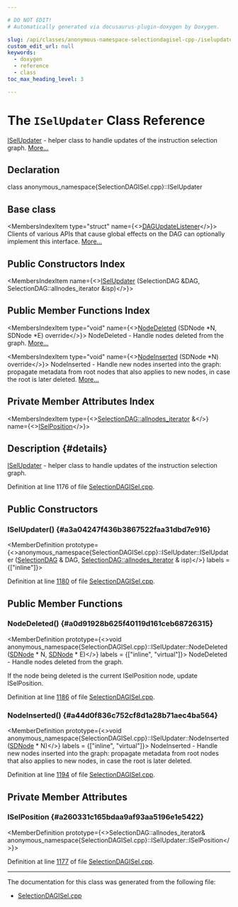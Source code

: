 ```yaml
---

# DO NOT EDIT!
# Automatically generated via docusaurus-plugin-doxygen by Doxygen.

slug: /api/classes/anonymous-namespace-selectiondagisel-cpp-/iselupdater
custom_edit_url: null
keywords:
  - doxygen
  - reference
  - class
toc_max_heading_level: 3

---
```





# The `ISelUpdater` Class Reference

<DoxygenPage pluginConfig={pluginConfig}>

<a href="/docs/api/classes/anonymous-namespace-selectiondagisel-cpp-/iselupdater">ISelUpdater</a> - helper class to handle updates of the instruction selection graph. <a href="#details">More...</a>

## Declaration

<CodeBlock>class anonymous_namespace{SelectionDAGISel.cpp}::ISelUpdater</CodeBlock>

## Base class

<MembersIndex>

<MembersIndexItem
  type="struct"
  name={<><a href="/docs/api/structs/llvm/selectiondag/dagupdatelistener">DAGUpdateListener</a></>}>
Clients of various APIs that cause global effects on the DAG can optionally implement this interface. <a href="/docs/api/structs/llvm/selectiondag/dagupdatelistener/#details">More...</a>
</MembersIndexItem>

</MembersIndex>

## Public Constructors Index

<MembersIndex>

<MembersIndexItem
  name={<><a href="#a3a04247f436b3867522faa31dbd7e916">ISelUpdater</a> (SelectionDAG &amp;DAG, SelectionDAG::allnodes&#95;iterator &amp;isp)</>}>
</MembersIndexItem>

</MembersIndex>

## Public Member Functions Index

<MembersIndex>

<MembersIndexItem
  type="void"
  name={<><a href="#a0d91928b625f40119d161ceb68726315">NodeDeleted</a> (SDNode &#42;N, SDNode &#42;E) override</>}>
NodeDeleted - Handle nodes deleted from the graph. <a href="#a0d91928b625f40119d161ceb68726315">More...</a>
</MembersIndexItem>

<MembersIndexItem
  type="void"
  name={<><a href="#a44d0f836c752cf8d1a28b71aec4ba564">NodeInserted</a> (SDNode &#42;N) override</>}>
NodeInserted - Handle new nodes inserted into the graph: propagate metadata from root nodes that also applies to new nodes, in case the root is later deleted. <a href="#a44d0f836c752cf8d1a28b71aec4ba564">More...</a>
</MembersIndexItem>

</MembersIndex>

## Private Member Attributes Index

<MembersIndex>

<MembersIndexItem
  type={<><a href="/docs/api/classes/llvm/selectiondag/#affd0aa316a7d7197e5509b7f85a8f34e">SelectionDAG::allnodes&#95;iterator</a> &amp;</>}
  name={<><a href="#a260331c165bdaa9af93aa5196e1e5422">ISelPosition</a></>}>
</MembersIndexItem>

</MembersIndex>

## Description {#details}

<a href="/docs/api/classes/anonymous-namespace-selectiondagisel-cpp-/iselupdater">ISelUpdater</a> - helper class to handle updates of the instruction selection graph.

Definition at line 1176 of file <a href="/docs/api/files/lib/lib/codegen/lib/codegen/selectiondag/selectiondagisel-cpp">SelectionDAGISel.cpp</a>.

<SectionDefinition>

## Public Constructors

### ISelUpdater() {#a3a04247f436b3867522faa31dbd7e916}

<MemberDefinition
  prototype={<>anonymous&#95;namespace&#123;SelectionDAGISel.cpp&#125;::ISelUpdater::ISelUpdater (<a href="/docs/api/classes/llvm/selectiondag">SelectionDAG</a> &amp; DAG, <a href="/docs/api/classes/llvm/selectiondag/#affd0aa316a7d7197e5509b7f85a8f34e">SelectionDAG::allnodes&#95;iterator</a> &amp; isp)</>}
  labels = {["inline"]}>

Definition at line <a href="/docs/api/files/lib/lib/codegen/lib/codegen/selectiondag/selectiondagisel-cpp/#l01180">1180</a> of file <a href="/docs/api/files/lib/lib/codegen/lib/codegen/selectiondag/selectiondagisel-cpp">SelectionDAGISel.cpp</a>.
</MemberDefinition>

</SectionDefinition>

<SectionDefinition>

## Public Member Functions

### NodeDeleted() {#a0d91928b625f40119d161ceb68726315}

<MemberDefinition
  prototype={<>void anonymous&#95;namespace&#123;SelectionDAGISel.cpp&#125;::ISelUpdater::NodeDeleted (<a href="/docs/api/classes/llvm/sdnode">SDNode</a> &#42; N, <a href="/docs/api/classes/llvm/sdnode">SDNode</a> &#42; E)</>}
  labels = {["inline", "virtual"]}>
NodeDeleted - Handle nodes deleted from the graph.

If the node being deleted is the current ISelPosition node, update ISelPosition.

Definition at line <a href="/docs/api/files/lib/lib/codegen/lib/codegen/selectiondag/selectiondagisel-cpp/#l01186">1186</a> of file <a href="/docs/api/files/lib/lib/codegen/lib/codegen/selectiondag/selectiondagisel-cpp">SelectionDAGISel.cpp</a>.
</MemberDefinition>

### NodeInserted() {#a44d0f836c752cf8d1a28b71aec4ba564}

<MemberDefinition
  prototype={<>void anonymous&#95;namespace&#123;SelectionDAGISel.cpp&#125;::ISelUpdater::NodeInserted (<a href="/docs/api/classes/llvm/sdnode">SDNode</a> &#42; N)</>}
  labels = {["inline", "virtual"]}>
NodeInserted - Handle new nodes inserted into the graph: propagate metadata from root nodes that also applies to new nodes, in case the root is later deleted.

Definition at line <a href="/docs/api/files/lib/lib/codegen/lib/codegen/selectiondag/selectiondagisel-cpp/#l01194">1194</a> of file <a href="/docs/api/files/lib/lib/codegen/lib/codegen/selectiondag/selectiondagisel-cpp">SelectionDAGISel.cpp</a>.
</MemberDefinition>

</SectionDefinition>

<SectionDefinition>

## Private Member Attributes

### ISelPosition {#a260331c165bdaa9af93aa5196e1e5422}

<MemberDefinition
  prototype={<>SelectionDAG::allnodes&#95;iterator&amp; anonymous&#95;namespace&#123;SelectionDAGISel.cpp&#125;::ISelUpdater::ISelPosition</>}>

Definition at line <a href="/docs/api/files/lib/lib/codegen/lib/codegen/selectiondag/selectiondagisel-cpp/#l01177">1177</a> of file <a href="/docs/api/files/lib/lib/codegen/lib/codegen/selectiondag/selectiondagisel-cpp">SelectionDAGISel.cpp</a>.
</MemberDefinition>

</SectionDefinition>

<hr/>

The documentation for this class was generated from the following file:

<ul>
<li><a href="/docs/api/files/lib/lib/codegen/lib/codegen/selectiondag/selectiondagisel-cpp">SelectionDAGISel.cpp</a></li>
</ul>

</DoxygenPage>

